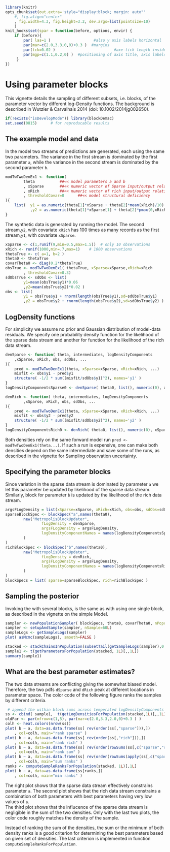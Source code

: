 <!--
%\VignetteEngine{knitr}
%\VignetteIndexEntry{Using parameter blocks)}
-->

```r
library(knitr)
opts_chunk$set(out.extra='style="display:block; margin: auto"'
    #, fig.align="center"
    , fig.width=4.3, fig.height=3.2, dev.args=list(pointsize=10)
    )
knit_hooks$set(spar = function(before, options, envir) {
    if (before){
        par( las=1 )                   #also y axis labels horizontal
        par(mar=c(2.0,3.3,0,0)+0.3 )  #margins
        par(tck=0.02 )                          #axe-tick length inside plots             
        par(mgp=c(1.1,0.2,0) )  #positioning of axis title, axis labels, axis
     }
})
```

Using parameter blocks
======================

This vignette details the sampling of different subsets, i.e. blocks, of the parameter vector by different log-Density functions. The background is described in Wutzler & Carvalhais 2014 (doi: 10.1002/2014jg002650).

 
```r
if(!exists("isDevelopMode")) library(blockDemac)
set.seed(0815)      # for reproducable results
```

The example model and data 
--------------------------

In the model two streams of predictions are generated, each using the same two parameters. The variance in the first stream is dominated by the first parameter `a`, while the variance in the second stream is dominated by the second parameter `b`. 

```r
modTwTwoDenEx1 <- function(
        theta           ##<< model parameters a and b
        , xSparse       ##<< numeric vector of Sparse input/output relationship
        , xRich         ##<< numeric vector of rich input/output relationship
        , thresholdCovar=0      ##<< model structural deficiency
){
    list(  y1 = as.numeric(theta[1]*xSparse + theta[2]*mean(xRich)/10)
           ,y2 = as.numeric(theta[1]*xSparse[1] + theta[2]*pmax(0,xRich-thresholdCovar) ))
}
```

The synthetic data is generated by running the model. The second stream,`y2`, with covariate `xRich` has 100 times as many records as the first stream,`y1`, with covariate `xSparse`.

```r
xSparse <- c(1,runif(9,min=0.5,max=1.5))  # only 10 observations
xRich <- runif(1000,min=.7,max=1)    # 1000 observations    
thetaTrue <- c( a=1, b=2 )
theta0 <- thetaTrue
covarTheta0 <- diag(0.2*thetaTrue)
obsTrue <- modTwTwoDenEx1( thetaTrue, xSparse=xSparse,xRich=xRich
        , thresholdCovar=0.3)
sdObsTrue <- sdObs <- list( 
        y1=mean(obsTrue$y1)*0.06
        ,y2=mean(obsTrue$y2)*0.02 )
obs <- list(
        y1 = obsTrue$y1 + rnorm(length(obsTrue$y1),sd=sdObsTrue$y1) 
        ,y2 = obsTrue$y2 + rnorm(length(obsTrue$y2),sd=sdObsTrue$y2) )
```

LogDensity functions
--------------------
For simplicity we assume no prior and Gaussian distribution of model-data residuals.
We specify one probability density function for the likelihood of the sparse data stream and another for function for the likelihood of the rich data stream.  

```r
denSparse <- function( theta, intermediates, logDensityComponents
    ,xSparse, xRich, obs, sdObs, ...
){
    pred <- modTwTwoDenEx1(theta, xSparse=xSparse, xRich=xRich, ...) 
    misfit <- obs$y1 - pred$y1
    structure( -1/2 * sum((misfit/sdObs$y1)^2), names='y1' )
}
logDensityComponentsSparse0 <- denSparse( theta0, list(), numeric(0), xSparse, xRich, obs, sdObsTrue )

denRich <- function( theta, intermediates, logDensityComponents
        ,xSparse, xRich, obs, sdObs, ...
){
    pred <- modTwTwoDenEx1(theta, xSparse=xSparse, xRich=xRich, ...) 
    misfit <- obs$y2 - pred$y2
    structure( -1/2 * sum((misfit/sdObs$y2)^2), names='y2' )
}
logDensityComponentsRich0 <- denRich( theta0, list(), numeric(0), xSparse, xRich, obs, sdObsTrue )
```

Both densities rely on the same forward model run `pred <- modTwTwoDenEx1(theta...)`. If such a run is expensive, one can make both densities depend on the same intermediate and save some of the runs, as described in the vignette for Sampling observation uncertainty.  

Specifying the parameter blocks
-------------------------------

Since variation in the sparse data stream is dominated by parameter `a` we let this parameter be updated by likelihood of the sparse data stream. Similarly, block for parameter `b` is updated by the likelihood of the rich data stream.

```r
argsFLogDensity = list(xSparse=xSparse, xRich=xRich, obs=obs, sdObs=sdObs)
sparseBlockSpec <- blockSpec("a",names(theta0),
        new("MetropolisBlockUpdater",
                fLogDensity = denSparse,
                argsFLogDensity = argsFLogDensity,      
                logDensityComponentNames = names(logDensityComponentsSparse0)
        )
)
richBlockSpec <- blockSpec("b",names(theta0),
        new("MetropolisBlockUpdater",
                fLogDensity = denRich,
                argsFLogDensity = argsFLogDensity,      
                logDensityComponentNames = names(logDensityComponentsRich0)
        )
)
blockSpecs = list( sparse=sparseBlockSpec, rich=richBlockSpec )
```

Sampling the posterior
----------------------
Invoking the with several blocks, is the same as with using one single block, as described in the vignette on the simple Model. 

```r
sampler <- newPopulationSampler( blockSpecs, theta0, covarTheta0, nPopulation=1L )
sampler <- setupAndSample(sampler, nSample=60L)
sampleLogs <- getSampleLogs(sampler)
plot( asMcmc(sampleLogs), smooth=FALSE )

stacked <- stackChainsInPopulation(subsetTail(getSampleLogs(sampler),0.8))
sample1 <- t(getParametersForPopulation(stacked, 1L)[,,1L])
summary(sample1)
```

What are the best parameter estimates?
--------------------------------------

The two data streams are conflicting giving the somewhat biased model. Therefore, the two pdfs `dSparse` and `dRich` peak at different locations in parameter space. The color code of the following figure ranks the samples by different criteria.

```r
 # append the within block sums across temperated logDensityComponents 
ss <- cbind( sample1,  t(getLogDensitiesForPopulation(stacked,1L)[,,1L]))
oldPar <- par(mfrow=c(1,5), par(mar=c(2.0,3.3,2.0,0)+0.3 ) )
colh <- heat.colors(nrow(ss))
plot( b ~ a, data=as.data.frame(ss[ rev(order(ss[,"sparse"])),])
    , col=colh, main="rank sparse" )
plot( b ~ a, data=as.data.frame(ss[ rev(order(ss[,"rich"])),])
    , col=colh, main="rank rich" )
plot( b ~ a, data=as.data.frame(ss[ rev(order(rowSums(ss[,c("sparse","rich")]))),])
    , col=colh, main="rank sum" )
plot( b ~ a, data=as.data.frame(ss[ rev(order(rowSums(apply(ss[,c("sparse","rich")],2,rank)) )),])
    , col=colh, main="sum ranks" )
ranks <- computeSampleRanksForPopulation(stacked, 1L)[,1L]    
plot( b ~ a, data=as.data.frame(ss[ranks,])
    , col=colh, main="min ranks" )
```

The right plot shows that the sparse data stream effectively constrains parameter `a`. The second plot shows that the rich data stream constrains a combination of both parameters with best parameters having very low values of `a`.  
The third plot shows that the influcence of the sparse data stream is negligible in the sum of the two densities.
Only with the last two plots, the color code roughly matches the density of the sample. 

Instead of ranking the sum of the densities, the sum or the minimum of both density ranks is a good criterion for determining the best parameters based on given set of densities. The last criterion is implemented in function `computeSampleRanksForPopulation`.        

